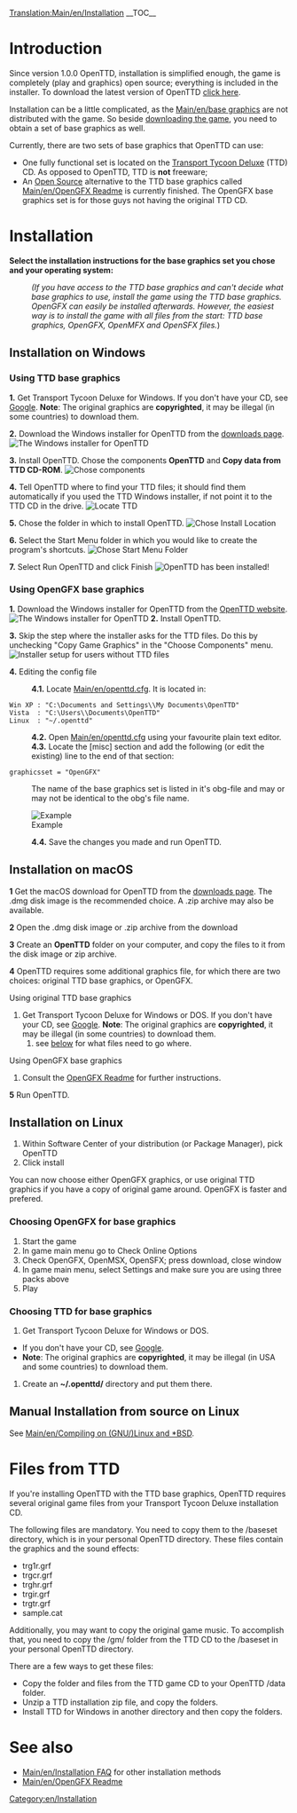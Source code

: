 [[Translation:Main/en/Installation]]{{en/-}}{{en/Table of contents}}
__TOC__
=Introduction=
Since version 1.0.0 OpenTTD, installation is simplified enough, the game is completely (play and graphics) open source; everything is included in the installer. To download the latest version of OpenTTD [http://www.openttd.org/download-stable click here].

Installation can be a little complicated, as the [[Main/en/base graphics]] are not distributed with the game. So beside [http://www.openttd.org/ downloading the game], you need to obtain a set of base graphics as well.

Currently, there are two sets of base graphics that OpenTTD can use:
* One fully functional set is located on the [http://en.wikipedia.org/wiki/Transport_Tycoon Transport Tycoon Deluxe] (TTD) CD. As opposed to OpenTTD, TTD is '''not''' freeware;
* An [http://en.wikipedia.org/wiki/Open_source Open Source] alternative to the TTD base graphics called [[Main/en/OpenGFX Readme]] is currently finished. The OpenGFX base graphics set is for those guys not having the original TTD CD.

= Installation =
'''Select the installation instructions for the base graphics set you chose and your operating system:'''
:<p style="font-size: 90%">''(If you have access to the TTD base graphics and can't decide what base graphics to use, install the game using the TTD base graphics. OpenGFX can easily be installed afterwards. However, the easiest way is to install the game with all files from the start: TTD base graphics, OpenGFX, OpenMFX and OpenSFX files.'')</p>

== Installation on Windows ==
===Using TTD base graphics===
'''1.''' Get Transport Tycoon Deluxe for Windows. If you don't have your CD, see [http://www.google.com/search?q=transport+tycoon+deluxe Google]. '''Note''': The original graphics are '''copyrighted''', it may be illegal (in some countries) to download them.

'''2.''' Download the Windows installer for OpenTTD from the [http://www.openttd.org/download-stable downloads page].
[[File:en/Installation 1b.png|frame|center|The Windows installer for OpenTTD]]

'''3.''' Install OpenTTD. Chose the components '''OpenTTD''' and '''Copy data from TTD CD-ROM'''.
[[File:en/Installation 2.png|frame|center|Chose components]]

'''4.''' Tell OpenTTD where to find your TTD files; it should find them automatically if you used the TTD Windows installer, if not point it to the TTD CD in the drive.
[[File:en/Installation 3.png|frame|center|Locate TTD]]

'''5.''' Chose the folder in which to install OpenTTD.
[[File:en/Installation 4.png|frame|center|Chose Install Location]]

'''6.''' Select the Start Menu folder in which you would like to create the program's shortcuts.
[[File:en/Installation 5.png|frame|center|Chose Start Menu Folder]]

'''7.''' Select Run OpenTTD and click Finish
[[File:en/Installation 6.png|frame|center|OpenTTD has been installed!]]

===Using OpenGFX base graphics===
'''1.''' Download the Windows installer for OpenTTD from the [http://www.openttd.org/ OpenTTD website].
[[File:en/Installation 1b.png|frame|center|The Windows installer for OpenTTD]]
'''2.''' Install OpenTTD.

'''3.''' Skip the step where the installer asks for the TTD files. Do this by unchecking "Copy Game Graphics" in the "Choose Components" menu.
[[File:en/Installation 2 gfx.png|frame|center|Installer setup for users without TTD files]]

'''4.''' Editing the config file
:'''4.1.''' Locate [[Main/en/openttd.cfg]]. It is located in:
 Win XP : "C:\Documents and Settings\<username>\My Documents\OpenTTD"
 Vista  : "C:\Users\<username>\Documents\OpenTTD"
 Linux  : "~/.openttd"
:'''4.2.''' Open [[Main/en/openttd.cfg]] using your favourite plain text editor.
:'''4.3.''' Locate the [misc] section and add the following (or edit the existing) line to the end of that section:
 graphicsset = "OpenGFX"
: The name of the base graphics set is listed in it's obg-file and may or may not be identical to the obg's file name.
[[File:en/Installation 9 grx manual configuration cfg.png|frame|center|Example]]
:'''4.4.''' Save the changes you made and run OpenTTD.


== Installation on macOS ==
 
'''1''' Get the macOS download for OpenTTD from the [http://www.openttd.org/download-stable downloads page].  The .dmg disk image is the recommended choice. A .zip archive may also be available.

'''2''' Open the .dmg disk image or .zip archive from the download

'''3''' Create an '''OpenTTD''' folder on your computer, and copy the files to it from the disk image or zip archive.

'''4''' OpenTTD requires some additional graphics file, for which there are two choices: original TTD base graphics, or OpenGFX. 

Using original TTD base graphics
# Get Transport Tycoon Deluxe for Windows or DOS. If you don't have your CD, see [http://www.google.com/search?q=transport+tycoon+deluxe Google]. '''Note''': The original graphics are '''copyrighted''', it may be illegal (in some countries) to download them.
## see [[Main/en/#Files from TTD|below]] for what files need to go where.

Using OpenGFX base graphics
# Consult the [[Main/en/OpenGFX Readme#Manually Installing OpenGFX|OpenGFX Readme]] for further instructions.

'''5''' Run OpenTTD.

== Installation on Linux ==

#Within Software Center of your distribution (or Package Manager), pick OpenTTD
#Click install

You can now choose either OpenGFX graphics, or use original TTD graphics if you have a copy of original game around.
OpenGFX is faster and prefered.

===Choosing OpenGFX for base graphics===
#Start the game
#In game main menu go to Check Online Options
#Check OpenGFX, OpenMSX, OpenSFX; press download, close window
#In game main menu, select Settings and make sure you are using three packs above
#Play

===Choosing TTD for base graphics===
#Get Transport Tycoon Deluxe for Windows or DOS.  
* If you don't have your CD, see [http://www.google.com/search?q=transport+tycoon+deluxe Google]. 
*'''Note''': The original graphics are '''copyrighted''', it may be illegal (in USA and some countries) to download them.
#Create an '''~/.openttd/''' directory and put them there.

== Manual Installation from source on Linux ==
See [[Main/en/Compiling on (GNU/)Linux and *BSD]].

= Files from TTD=
If you're installing OpenTTD with the TTD base graphics, OpenTTD requires several original game files from your Transport Tycoon Deluxe installation CD.

The following files are mandatory. You need to copy them to the /baseset directory, which is in your personal OpenTTD directory. These files contain the graphics and the sound effects:
* trg1r.grf
* trgcr.grf
* trghr.grf
* trgir.grf
* trgtr.grf
* sample.cat


Additionally, you may want to copy the original game music. To accomplish that, you need to copy the /gm/ folder from the TTD CD to the /baseset in your personal OpenTTD directory.


There are a few ways to get these files:
* Copy the folder and files from the TTD game CD to your OpenTTD /data folder.
* Unzip a TTD installation zip file, and copy the folders.
* Install TTD for Windows in another directory and then copy the folders.

= See also=
* [[Main/en/Installation FAQ]] for other installation methods
* [[Main/en/OpenGFX Readme]]

[[Category:en/Installation]]
